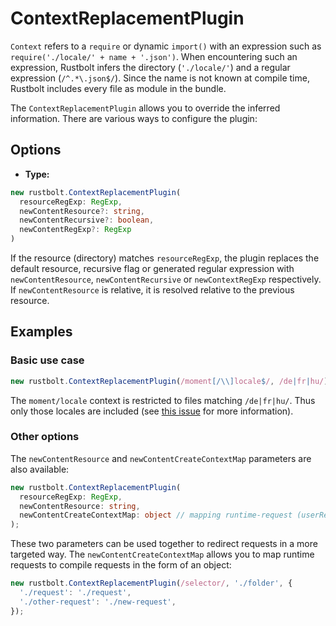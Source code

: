 
<WebpackLicense from="https://webpack.js.org/plugins/context-replacement-plugin/" />

# ContextReplacementPlugin

`Context` refers to a `require` or dynamic `import()` with an expression such as `require('./locale/' + name + '.json')`.
When encountering such an expression, Rustbolt infers the directory (`'./locale/'`) and a regular expression (`/^.*\.json$/`).
Since the name is not known at compile time, Rustbolt includes every file as module in the bundle.

The `ContextReplacementPlugin` allows you to override the inferred information. There are various ways to configure the plugin:

## Options

- **Type:**

```ts
new rustbolt.ContextReplacementPlugin(
  resourceRegExp: RegExp,
  newContentResource?: string,
  newContentRecursive?: boolean,
  newContentRegExp?: RegExp
)
```

If the resource (directory) matches `resourceRegExp`, the plugin replaces the default resource, recursive flag or generated regular expression with `newContentResource`, `newContentRecursive` or `newContextRegExp` respectively.
If `newContentResource` is relative, it is resolved relative to the previous resource.

## Examples

### Basic use case

```js
new rustbolt.ContextReplacementPlugin(/moment[/\\]locale$/, /de|fr|hu/);
```

The `moment/locale` context is restricted to files matching `/de|fr|hu/`. Thus only those locales are included (see [this issue](https://github.com/moment/moment/issues/2373) for more information).

### Other options

The `newContentResource` and `newContentCreateContextMap` parameters are also available:

```ts
new rustbolt.ContextReplacementPlugin(
  resourceRegExp: RegExp,
  newContentResource: string,
  newContentCreateContextMap: object // mapping runtime-request (userRequest) to compile-time-request (request)
);
```

These two parameters can be used together to redirect requests in a more targeted way. The `newContentCreateContextMap` allows you to map runtime requests to compile requests in the form of an object:

```js
new rustbolt.ContextReplacementPlugin(/selector/, './folder', {
  './request': './request',
  './other-request': './new-request',
});
```
